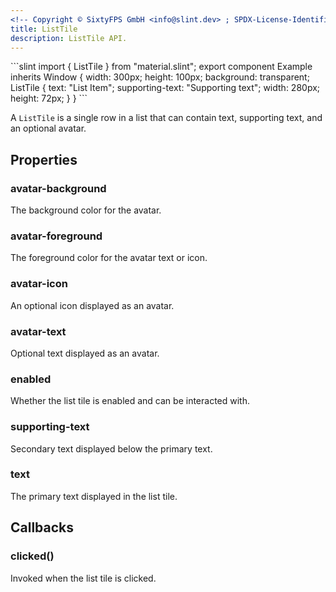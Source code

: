 ```yaml
---
<!-- Copyright © SixtyFPS GmbH <info@slint.dev> ; SPDX-License-Identifier: MIT -->
title: ListTile
description: ListTile API.
---
```



<CodeSnippetMD imagePath="" noScreenShot imageWidth="300" imageHeight="200" imageAlt="">
```slint
import { ListTile } from "material.slint";
export component Example inherits Window {
    width: 300px;
    height: 100px;
    background: transparent;
    ListTile {
        text: "List Item";
        supporting-text: "Supporting text";
        width: 280px;
        height: 72px;
    }
}
```
</CodeSnippetMD>

A `ListTile` is a single row in a list that can contain text, supporting text, and an optional avatar.

## Properties

### avatar-background
<SlintProperty propName="avatar-background" typeName="color">
The background color for the avatar.
</SlintProperty>

### avatar-foreground
<SlintProperty propName="avatar-foreground" typeName="color">
The foreground color for the avatar text or icon.
</SlintProperty>

### avatar-icon
<SlintProperty propName="avatar-icon" typeName="image">
An optional icon displayed as an avatar.
</SlintProperty>

### avatar-text
<SlintProperty propName="avatar-text" typeName="string">
Optional text displayed as an avatar.
</SlintProperty>

### enabled
<SlintProperty propName="enabled" typeName="bool" defaultValue="true">
Whether the list tile is enabled and can be interacted with.
</SlintProperty>

### supporting-text
<SlintProperty propName="supporting-text" typeName="string">
Secondary text displayed below the primary text.
</SlintProperty>

### text
<SlintProperty propName="text" typeName="string">
The primary text displayed in the list tile.
</SlintProperty>

## Callbacks

### clicked()
Invoked when the list tile is clicked.
